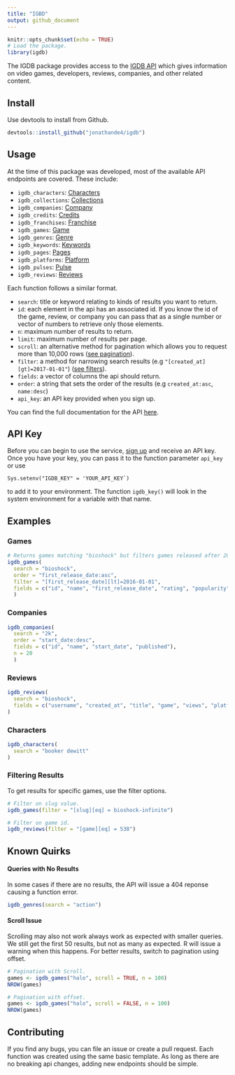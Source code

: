 ```yaml
---
title: "IGBD"
output: github_document
---
```


```r
knitr::opts_chunk$set(echo = TRUE)
# Load the package.
library(igdb)
```

The IGDB package provides access to the [IGDB API](https://api.igdb.com/) which gives information on video games, developers, reviews, companies, and other related content.

## Install

Use devtools to install from Github.

```r
devtools::install_github("jonathande4/igdb")
```

## Usage

At the time of this package was developed, most of the available API endpoints are covered. These include:

* `igdb_characters`: [Characters](https://igdb.github.io/api/endpoints/character/)
* `igdb_collections`: [Collections](https://igdb.github.io/api/endpoints/collection/)
* `igdb_companies`: [Company](https://igdb.github.io/api/endpoints/company/)
* `igdb_credits`: [Credits](https://igdb.github.io/api/endpoints/credit/)
* `igdb_franchises`: [Franchise](https://igdb.github.io/api/endpoints/franchise/)
* `igdb_games`: [Game](https://igdb.github.io/api/endpoints/game/)
* `igdb_genres`: [Genre](https://igdb.github.io/api/endpoints/genre/)
* `igdb_keywords`: [Keywords](https://igdb.github.io/api/endpoints/keyword/)
* `igdb_pages`: [Pages](https://igdb.github.io/api/endpoints/page/)
* `igdb_platforms`: [Platform](https://igdb.github.io/api/endpoints/platform/)
* `igdb_pulses`: [Pulse](https://igdb.github.io/api/endpoints/pulse/)
* `igdb_reviews`: [Reviews](https://igdb.github.io/api/endpoints/review/)

Each function follows a similar format.

* `search`: title or keyword relating to kinds of results you want to return.
* `id`: each element in the api has an associated id. If you know the id of the game, review, or company you can pass that as a single number or vector of numbers to retrieve only those elements.
* `n`: maximum number of results to return.
* `limit`: maximum number of results per page.
* `scroll`: an alternative method for pagination which allows you to request more than 10,000 rows ([see pagination](https://igdb.github.io/api/references/pagination/)).
* `filter`: a method for narrowing search results (e.g `"[created_at][gt]=2017-01-01"`) ([see filters](https://igdb.github.io/api/references/filters/)).
* `fields`: a vector of columns the api should return.
* `order`: a string that sets the order of the results (e.g `created_at:asc`, `name:desc`)
* `api_key`: an API key provided when you sign up.

You can find the full documentation for the API [here](https://igdb.github.io/api/about/welcome/).

## API Key

Before you can begin to use the service, [sign up](https://api.igdb.com/signup) and receive an API key. Once you have your key, you can pass it to the function parameter `api_key` or use

```
Sys.setenv("IGDB_KEY" = 'YOUR_API_KEY`)
```

to add it to your environment. The function `igdb_key()` will look in the system environment for a variable with that name.

## Examples

### Games

```r
# Returns games matching "bioshock" but filters games released after 2015.
igdb_games(
  search = "bioshock",
  order = "first_release_date:asc",
  filter = "[first_release_date][lt]=2016-01-01",
  fields = c("id", "name", "first_release_date", "rating", "popularity")
  )
```

### Companies

```r
igdb_companies(
  search = "2k",
  order = "start_date:desc",
  fields = c("id", "name", "start_date", "published"),
  n = 20
  )
```

### Reviews

```r
igdb_reviews(
  search = "bioshock",
  fields = c("username", "created_at", "title", "game", "views", "platform")
)
```


### Characters

```r
igdb_characters(
  search = "booker dewitt"
)
```

### Filtering Results

To get results for specific games, use the filter options.

```r
# Filter on slug value.
igdb_games(filter = "[slug][eq] = bioshock-infinite")

# Filter on game id.
igdb_reviews(filter = "[game][eq] = 538")
```

## Known Quirks

#### Queries with No Results

In some cases if there are no results, the API will issue a 404 reponse causing a function error.

```r
igdb_genres(search = "action")
```

#### Scroll Issue

Scrolling may also not work always work as expected with smaller queries. We still get the first 50 results, but not as many as expected. R will issue a warning when this happens. For better results, switch to pagination using offset.

```r
# Pagination with Scroll.
games <- igdb_games("halo", scroll = TRUE, n = 100)
NROW(games)

# Pagination with offset.
games <- igdb_games("halo", scroll = FALSE, n = 100)
NROW(games)
```


## Contributing

If you find any bugs, you can file an issue or create a pull request. Each function was created using the same basic template. As long as there are no breaking api changes, adding new endpoints should be simple.
